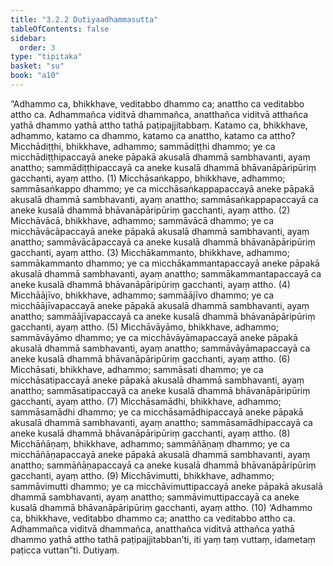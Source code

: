 ```yaml
---
title: "3.2.2 Dutiyaadhammasutta"
tableOfContents: false
sidebar:
  order: 3
type: "tipitaka"
basket: "su"
book: "a10"
---
```



<DynamicBreadcrumb />

<Division number="114" book="a10" bookNo="17" page="437">

<Paragraph number="991" book="a10">
“Adhammo ca, bhikkhave, veditabbo dhammo ca; anattho ca veditabbo attho ca. Adhammañca viditvā dhammañca, anatthañca viditvā atthañca yathā dhammo yathā attho tathā paṭipajjitabbaṃ.
</Paragraph>

<Paragraph number="992" book="a10">
Katamo ca, bhikkhave, adhammo, katamo ca dhammo, katamo ca anattho, katamo ca attho?
</Paragraph>

<Paragraph number="993" book="a10">
Micchādiṭṭhi, bhikkhave, adhammo; sammādiṭṭhi dhammo; ye ca micchādiṭṭhipaccayā aneke pāpakā akusalā dhammā sambhavanti, ayaṃ anattho; sammādiṭṭhipaccayā ca aneke kusalā dhammā bhāvanāpāripūriṃ gacchanti, ayaṃ attho. (1)
</Paragraph>

<Paragraph number="994" book="a10">
Micchāsaṅkappo, bhikkhave, adhammo; sammāsaṅkappo dhammo; ye ca micchāsaṅkappapaccayā aneke pāpakā akusalā dhammā sambhavanti, ayaṃ anattho; sammāsaṅkappapaccayā ca aneke kusalā dhammā bhāvanāpāripūriṃ gacchanti, ayaṃ attho. (2)
</Paragraph>

<Paragraph number="995" book="a10">
Micchāvācā, bhikkhave, adhammo; sammāvācā dhammo; ye ca micchāvācāpaccayā aneke pāpakā akusalā dhammā sambhavanti, ayaṃ anattho; sammāvācāpaccayā ca aneke kusalā dhammā bhāvanāpāripūriṃ gacchanti, ayaṃ attho. (3)
</Paragraph>

<Paragraph number="996" book="a10">
Micchākammanto, bhikkhave, adhammo; sammākammanto dhammo; ye ca micchākammantapaccayā aneke pāpakā akusalā dhammā sambhavanti, ayaṃ anattho; sammākammantapaccayā ca aneke kusalā dhammā bhāvanāpāripūriṃ gacchanti, ayaṃ attho. (4)
</Paragraph>

<Paragraph number="997" book="a10">
Micchāājīvo, bhikkhave, adhammo; sammāājīvo dhammo; ye ca micchāājīvapaccayā aneke pāpakā akusalā dhammā sambhavanti, ayaṃ anattho; sammāājīvapaccayā ca aneke kusalā dhammā bhāvanāpāripūriṃ gacchanti, ayaṃ attho. (5)
</Paragraph>

<Paragraph number="998" book="a10">
Micchāvāyāmo, bhikkhave, adhammo; sammāvāyāmo dhammo; ye ca micchāvāyāmapaccayā aneke pāpakā akusalā dhammā sambhavanti, ayaṃ anattho; sammāvāyāmapaccayā ca aneke kusalā dhammā bhāvanāpāripūriṃ gacchanti, ayaṃ attho. (6)
</Paragraph>

<Paragraph number="999" book="a10">
Micchāsati, bhikkhave, adhammo; sammāsati dhammo; ye ca micchāsatipaccayā aneke pāpakā akusalā dhammā sambhavanti, ayaṃ anattho; sammāsatipaccayā ca aneke kusalā dhammā bhāvanāpāripūriṃ gacchanti, ayaṃ attho. (7)
</Paragraph>

<Paragraph number="1000" book="a10">
Micchāsamādhi, bhikkhave, adhammo; sammāsamādhi dhammo; ye ca micchāsamādhipaccayā aneke pāpakā akusalā dhammā sambhavanti, ayaṃ anattho; sammāsamādhipaccayā ca aneke kusalā dhammā bhāvanāpāripūriṃ gacchanti, ayaṃ attho. (8)
</Paragraph>

<Paragraph number="1001" book="a10">
Micchāñāṇaṃ, bhikkhave, adhammo; sammāñāṇaṃ dhammo; ye ca micchāñāṇapaccayā aneke pāpakā akusalā dhammā sambhavanti, ayaṃ anattho; sammāñāṇapaccayā ca aneke kusalā dhammā bhāvanāpāripūriṃ gacchanti, ayaṃ attho. (9)
</Paragraph>

<Paragraph number="1002" book="a10">
Micchāvimutti, bhikkhave, adhammo; sammāvimutti dhammo; ye ca micchāvimuttipaccayā aneke pāpakā akusalā dhammā sambhavanti, ayaṃ anattho; sammāvimuttipaccayā ca aneke kusalā dhammā bhāvanāpāripūriṃ gacchanti, ayaṃ attho. (10)
</Paragraph>

<Paragraph number="1003" book="a10">
‘Adhammo ca, bhikkhave, veditabbo dhammo ca; anattho ca veditabbo attho ca. Adhammañca viditvā dhammañca, anatthañca viditvā atthañca yathā dhammo yathā attho tathā paṭipajjitabban’ti, iti yaṃ taṃ vuttaṃ, idametaṃ paṭicca vuttan”ti.

</Paragraph>
</Division>

<Paragraph number="1004" type="center" book="a10">
Dutiyaṃ.
</Paragraph>